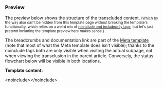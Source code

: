 <noinclude>
{{X/Template
|description=This template adds two templates which should be present on all subpages: the [[Template:X/Meta|Meta template]] (wrapped in noinclude tags) and the [[Template:X/Pages/Status|Status template]]. This template is preloaded when pages are created via the [[Template:X/Pages/AddSubpage|AddSubpage template]] (i.e., when clicking on an "Add Content" button).
|templates=
{{X/Template/Template|1|template=Section/Define}}
{{X/Template/Template|1|template=Section/Transclude}}
{{X/Template/Template|2|template=X/Pages/AddSubpage}}
{{X/Template/Template|3|template=X/Pages/SubpageBoilerplate}}
{{X/Template/Template|4|template=X/Pages/Status}}
{{X/Template/Template|4|template=X/Meta}}
{{X/Template/Template|5|template=X/Decoder}}
}}

=== Preview ===
<p>The preview below shows the structure of the transcluded content. <small>(Which by the way also can't be hidden from this template page without breaking the template's functionality, which relies on a weird mix of [https://www.mediawiki.org/wiki/Help:Transclusion#Source_page_syntax noinclude and includeonly tags], but let's just pretend including the template preview here makes sense.)</small></p>

<p> The breadcrumbs and documentation link are part of the [[Template:X/Meta|Meta template]] (note that most of what the Meta template does isn't visible); thanks to the noinclude tags both are only visible when visiting the actual subpage, not when viewing the transclusion in the parent article. Conversely, the status flowchart below will be visible in both locations.</p>

<p class="mb-4">'''Template content:'''</p>

</noinclude><no<includeonly></includeonly>include>{{X/Meta}}</no<includeonly></includeonly>include>{{X/Pages/Status}}<!-- Content below this line --><nowiki/>



<noinclude/>